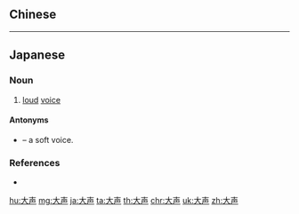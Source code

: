 {{also|大聲}}
==Chinese==
{{zh-see|大聲}}

----

==Japanese==
{{ja-kanjitab|おお|こえ|k2=ごえ|r=y|yomi=k}}

===Noun===
{{ja-noun|おおごえ|kyu=大聲|hhira=おおこゑ}}

# [[loud]] [[voice]]
====Antonyms====
*{{ja-r|小声|こごえ}} &ndash; a soft voice.
===References===
* {{R:Shogakukan}}

[[hu:大声]]
[[mg:大声]]
[[ja:大声]]
[[ta:大声]]
[[th:大声]]
[[chr:大声]]
[[uk:大声]]
[[zh:大声]]